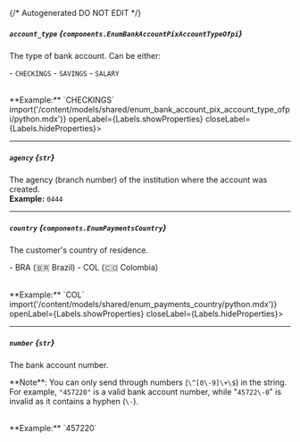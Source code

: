 {/* Autogenerated DO NOT EDIT  */}

##### `account_type` *{`components.EnumBankAccountPixAccountTypeOfpi`}*
The type of bank account. Can be either:

  \- `CHECKINGS`
  \- `SAVINGS`
  \- `SALARY`

<br/>
**Example:** `CHECKINGS`
<Collapsible content={() => import('/content/models/shared/enum_bank_account_pix_account_type_ofpi/python.mdx')} openLabel={Labels.showProperties} closeLabel={Labels.hideProperties}>
</Collapsible>

---
##### `agency` *{`str`}*
The agency (branch number) of the institution where the account was created.
<br/>
**Example:** `0444`

---
##### `country` *{`components.EnumPaymentsCountry`}*
The customer's country of residence.


\-  BRA (🇧🇷 Brazil)
\-  COL (🇨🇴 Colombia)

<br/>
**Example:** `COL`
<Collapsible content={() => import('/content/models/shared/enum_payments_country/python.mdx')} openLabel={Labels.showProperties} closeLabel={Labels.hideProperties}>
</Collapsible>

---
##### `number` *{`str`}*
The bank account number.

\*\*Note\*\*: You can only send through numbers (`\^[0\-9]\+\$`) in the string. For example, `"457220"` is a valid bank account number, while "`45722\-0`" is invalid as it contains a hyphen (`\-`).

<br/>
**Example:** `457220`


